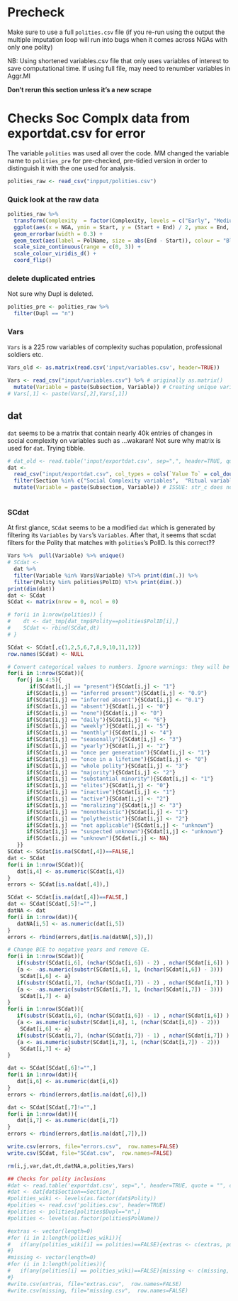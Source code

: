 # Precheck

Make sure to use a full `polities.csv` file (if you re-run using the output the multiple imputation loop will run into bugs when it comes across NGAs with only one polity)

NB: Using shortened variables.csv file that only uses variables of interest to save computational time. If using full file, may need to renumber variables in Aggr.MI

**Don't rerun this section unless it's a new scrape**
  

# Checks Soc Complx data from exportdat.csv for error

The variable `polities` was used all over the code. MM changed the variable name to `polities_pre` for pre-checked, pre-tidied version in order to distinguish it with the one used for analysis. 

```r
polities_raw <- read_csv("inpput/polities.csv")
```

### Quick look at the raw data

```r
polities_raw %>% 
  transform(Complexity  = factor(Complexity, levels = c("Early", "Medium", "Late"))) %>% 
  ggplot(aes(x = NGA, ymin = Start, y = (Start + End) / 2, ymax = End, colour = Complexity)) +
  geom_errorbar(width = 0.3) +
  geom_text(aes(label = PolName, size = abs(End - Start)), colour = "Black", vjust = -0.1, show.legend = FALSE) + # angle = 90
  scale_size_continuous(range = c(0, 3)) +
  scale_colour_viridis_d() +
  coord_flip()

```

### delete duplicated entries 

Not sure why Dupl is deleted.

```r


polities_pre <- polities_raw %>% 
  filter(Dupl == "n")
```

### Vars


`Vars` is a 225 row variables of complexity suchas population, professional soldiers etc.

```r
Vars_old <- as.matrix(read.csv('input/variables.csv', header=TRUE))

Vars <- read_csv("input/variables.csv") %>% # originally as.matrix()
  mutate(Variable = paste(Subsection, Variable)) # Creating unique variable/section combinations
# Vars[,1] <- paste(Vars[,2],Vars[,1]) 
```


## dat

`dat` seems to be a matrix that contain nearly 40k entries of changes in social complexity on variables such as ...wakaran! 
Not sure why matrix is used for `dat`. Trying tibble.
```r
# dat_old <- read.table('input/exportdat.csv', sep=",", header=TRUE, quote = "", colClasses = "character")
dat <- 
  read_csv("input/exportdat.csv", col_types = cols(`Value To` = col_double())) %>%  # without col_types, returns parsing failures on row 5342, 18249, 18750.
  filter(Section %in% c("Social Complexity variables",  "Ritual variables", "Religion and Normative Ideology"))  %>%   # Section is set in !MI.R
  mutate(Variable = paste(Subsection, Variable)) # ISSUE: str_c does not work: "a" + NA = NA. 
  
```

### SCdat

At first glance, `SCdat` seems to be a modified `dat` which is generated by filtering its `Variables` by `Vars`'s `Variables`. 
After that, it seems that scdat filters for the Polity that matches with `polities`'s PolID.
Is this correct??


```r
Vars %>%  pull(Variable) %>% unique()
# SCdat <-
  dat %>% 
  filter(Variable %in% Vars$Variable) %T>% print(dim(.)) %>%  
  filter(Polity %in% polities$PolID) %T>% print(dim(.))
print(dim(dat))
dat <- SCdat
SCdat <- matrix(nrow = 0, ncol = 0)

# for(i in 1:nrow(polities)) {
#    dt <- dat_tmp[dat_tmp$Polity==polities$PolID[i],]
#    SCdat <- rbind(SCdat,dt)
# }

SCdat <- SCdat[,c(1,2,5,6,7,8,9,10,11,12)]
row.names(SCdat) <- NULL

# Convert categorical values to numbers. Ignore warnings: they will be taken care off in the next step -- in errors
for(i in 1:nrow(SCdat)){
   for(j in 4:5){
       if(SCdat[i,j] == "present"){SCdat[i,j] <- "1"}   
      if(SCdat[i,j] == "inferred present"){SCdat[i,j] <- "0.9"}   
      if(SCdat[i,j] == "inferred absent"){SCdat[i,j] <- "0.1"}   
      if(SCdat[i,j] == "absent"){SCdat[i,j] <- "0"}   
      if(SCdat[i,j] == "none"){SCdat[i,j] <- "0"}
      if(SCdat[i,j] == "daily"){SCdat[i,j] <- "6"}   
      if(SCdat[i,j] == "weekly"){SCdat[i,j] <- "5"}
      if(SCdat[i,j] == "monthly"){SCdat[i,j] <- "4"}  
      if(SCdat[i,j] == "seasonally"){SCdat[i,j] <- "3"}  
      if(SCdat[i,j] == "yearly"){SCdat[i,j] <- "2"}   
      if(SCdat[i,j] == "once per generation"){SCdat[i,j] <- "1"}   
      if(SCdat[i,j] == "once in a lifetime"){SCdat[i,j] <- "0"}    
      if(SCdat[i,j] == "whole polity"){SCdat[i,j] <- "3"}      
      if(SCdat[i,j] == "majority"){SCdat[i,j] <- "2"}      
      if(SCdat[i,j] == "substantial minority"){SCdat[i,j] <- "1"}      
      if(SCdat[i,j] == "elites"){SCdat[i,j] <- "0"}          
      if(SCdat[i,j] == "inactive"){SCdat[i,j] <- "1"}
      if(SCdat[i,j] == "active"){SCdat[i,j] <- "2"}          
      if(SCdat[i,j] == "moralizing"){SCdat[i,j] <- "3"}          
      if(SCdat[i,j] == "monotheistic"){SCdat[i,j] <- "1"}     
      if(SCdat[i,j] == "polytheistic"){SCdat[i,j] <- "2"}                                                     
      if(SCdat[i,j] == "not applicable"){SCdat[i,j] <- "unknown"}      
      if(SCdat[i,j] == "suspected unknown"){SCdat[i,j] <- "unknown"}      
      if(SCdat[i,j] == "unknown"){SCdat[i,j] <- NA}     
   }}
SCdat <- SCdat[is.na(SCdat[,4])==FALSE,]
dat <- SCdat
for(i in 1:nrow(SCdat)){
   dat[i,4] <- as.numeric(SCdat[i,4])
}
errors <- SCdat[is.na(dat[,4]),]

SCdat <- SCdat[is.na(dat[,4])==FALSE,]
dat <- SCdat[SCdat[,5]!="",]
datNA <- dat
for(i in 1:nrow(dat)){
   datNA[i,5] <- as.numeric(dat[i,5])
}
errors <- rbind(errors,dat[is.na(datNA[,5]),])

# Change BCE to negative years and remove CE. 
for(i in 1:nrow(SCdat)){
   if(substr(SCdat[i,6], (nchar(SCdat[i,6]) - 2) , nchar(SCdat[i,6]) ) =="BCE" )
   {a <- -as.numeric(substr(SCdat[i,6], 1, (nchar(SCdat[i,6]) - 3)))
    SCdat[i,6] <- a}
   if(substr(SCdat[i,7], (nchar(SCdat[i,7]) - 2) , nchar(SCdat[i,7]) ) =="BCE" )
   {a <- -as.numeric(substr(SCdat[i,7], 1, (nchar(SCdat[i,7]) - 3)))
    SCdat[i,7] <- a}
}
for(i in 1:nrow(SCdat)){
   if(substr(SCdat[i,6], (nchar(SCdat[i,6]) - 1) , nchar(SCdat[i,6]) ) =="CE" )
   {a <- as.numeric(substr(SCdat[i,6], 1, (nchar(SCdat[i,6]) - 2)))
    SCdat[i,6] <- a}
   if(substr(SCdat[i,7], (nchar(SCdat[i,7]) - 1) , nchar(SCdat[i,7]) ) =="CE" )
   {a <- as.numeric(substr(SCdat[i,7], 1, (nchar(SCdat[i,7]) - 2)))
    SCdat[i,7] <- a}
}

dat <- SCdat[SCdat[,6]!="",]
for(i in 1:nrow(dat)){
   dat[i,6] <- as.numeric(dat[i,6])
}
errors <- rbind(errors,dat[is.na(dat[,6]),])

dat <- SCdat[SCdat[,7]!="",]
for(i in 1:nrow(dat)){
   dat[i,7] <- as.numeric(dat[i,7])
}
errors <- rbind(errors,dat[is.na(dat[,7]),])

write.csv(errors, file="errors.csv",  row.names=FALSE)
write.csv(SCdat, file="SCdat.csv",  row.names=FALSE)

rm(i,j,var,dat,dt,datNA,a,polities,Vars)

## Checks for polity inclusions
#dat <- read.table('exportdat.csv', sep=",", header=TRUE, quote = "", colClasses = "character")
#dat <- dat[dat$Section==Section,]
#polities_wiki <- levels(as.factor(dat$Polity))
#polities <- read.csv('polities.csv', header=TRUE)
#polities <- polities[polities$Dupl=="n",]
#polities <- levels(as.factor(polities$PolName))

#extras <- vector(length=0)
#for (i in 1:length(polities_wiki)){
#   if(any(polities_wiki[i] == polities)==FALSE){extras <- c(extras, polities_wiki[i])}
#}
#missing <- vector(length=0)
#for (i in 1:length(polities)){
#   if(any(polities[i] == polities_wiki)==FALSE){missing <- c(missing, polities[i])}
#}
#write.csv(extras, file="extras.csv",  row.names=FALSE)
#write.csv(missing, file="missing.csv",  row.names=FALSE)








```
